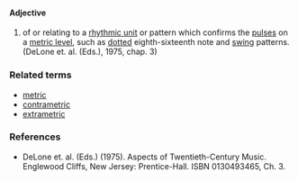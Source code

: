 ====Adjective====
#of or relating to a [[rhythmic unit]] or pattern which confirms the [[pulse]]s on a [[metric level]], such as [[dotted]] eighth-sixteenth note and [[swing]] patterns. (DeLone et. al. (Eds.), 1975, chap. 3)

===Related terms===
*[[metric]]
*[[contrametric]]
*[[extrametric]]

===References===
*DeLone et. al. (Eds.) (1975). Aspects of Twentieth-Century Music. Englewood Cliffs, New Jersey: Prentice-Hall. ISBN 0130493465, Ch. 3.